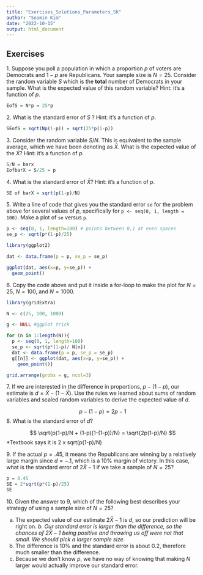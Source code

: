 ```yaml
---
title: "Exercises_Solutions_Parameters_SK"
author: "Soomin Kim"
date: "2022-10-15"
output: html_document
---
```



## Exercises

1\. Suppose you poll a population in which a proportion $p$ of voters are Democrats and $1-p$ are Republicans. Your sample size is $N=25$. Consider the random variable $S$ which is the **total** number of Democrats in your sample. What is the expected value of this random variable? Hint: it's a function of $p$.

```r
EofS = N*p = 25*p
```


2\. What is the standard error of $S$ ? Hint: it's a function of $p$.

```r
SEofS = sqrt(Np(1-p)) = sqrt(25*p(1-p))
```


3\. Consider the random variable $S/N$. This is equivalent to the sample average, which we have been denoting as $\bar{X}$. What is the expected value of the $\bar{X}$? Hint: it's a function of $p$.

```r
S/N = barx
EofbarX = S/25 = p
```


4\. What is the standard error of $\bar{X}$? Hint: it's a function of $p$.

```r
SE of barX = sqrt(p(1-p)/N)
```


5\. Write a line of code that gives you the standard error `se` for the problem above for several values of $p$, specifically for `p <- seq(0, 1, length = 100)`. Make a plot of `se` versus `p`.

```r
p <- seq(0, 1, length=100) # points between 0,1 at even spaces
se_p <- sqrt(p*(1-p)/25)

library(ggplot2)

dat <- data.frame(p = p, se_p = se_p)

ggplot(dat, aes(x=p, y=se_p)) +
  geom_point()
```

6\. Copy the code above and put it inside a for-loop to make the plot for $N=25$, $N=100$, and $N=1000$.

```r
library(gridExtra)

N <- c(25, 100, 1000)

g <- NULL #ggplot trick

for (n in 1:length(N)){
  p <- seq(0, 1, length=100) 
  se_p <- sqrt(p*(1-p)/ N[n])
  dat <- data.frame(p = p, se_p = se_p)
  g[[n]] <- ggplot(dat, aes(x=p, y=se_p)) +
    geom_point()}

grid.arrange(grobs = g, ncol=3)
```


7\. If we are interested in the difference in proportions, $p - (1-p)$, our estimate is $d = \bar{X} - (1-\bar{X})$. Use the rules we learned about sums of random variables and scaled random variables to derive the expected value of $d$.

$$p - (1-p) = 2p - 1$$
8\. What is the standard error of $d$?

$$
\sqrt{p(1-p)/N + (1-p)(1-(1-p))/N}
=
\sqrt{2p(1-p)/N}
$$
*Textbook says it is 2 x sqrt(p(1-p)/N)

9\. If the actual $p=.45$, it means the Republicans are winning by a relatively large margin since $d= -.1$, which is a 10% margin of victory. In this case, what is the standard error of $2\hat{X}-1$ if we take a sample of $N=25$?

```r
p = 0.45
SE = 2*sqrt(p*(1-p)/25)
SE
```

10\. Given the answer to 9, which of the following best describes your strategy of using a sample size of $N=25$?

a.  The expected value of our estimate $2\bar{X}-1$ is $d$, so our prediction will be right on.
*b.  Our standard error is larger than the difference, so the chances of $2\bar{X}-1$ being positive and throwing us off were not that small. We should pick a larger sample size.*
c.  The difference is 10% and the standard error is about 0.2, therefore much smaller than the difference.
d.  Because we don't know $p$, we have no way of knowing that making $N$ larger would actually improve our standard error.
